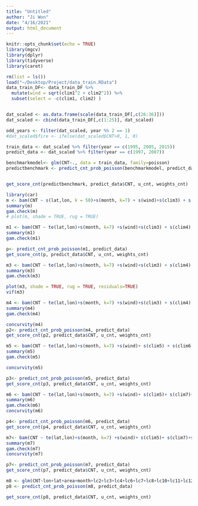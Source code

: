 ```yaml
---
title: "Untitled"
author: "Ji Won"
date: "4/16/2021"
output: html_document
---
```


```r
knitr::opts_chunk$set(echo = TRUE)
library(mgcv)
library(dplyr)
library(tidyverse)
library(caret)
```


```r
rm(list = ls())
load("~/Desktop/Project/data_train.RData")
data_train_DF<- data_train_DF %>%
  mutate(wind = sqrt(clim1^2 + clim2^2)) %>%
  subset(select = -c(clim1, clim2) )


dat_scaled <- as.data.frame(scale(data_train_DF[,c(26:36)]))
dat_scaled <- cbind(data_train_DF[,c(1:25)], dat_scaled)

odd_years <- filter(dat_scaled, year %% 2 == 1)
#dat_scaled$fire <- ifelse(dat_scaled$CNT>0, 1, 0)

train_data <- dat_scaled %>% filter(year == c(1995, 2005, 2015))
predict_data <- dat_scaled %>% filter(year == c(1997, 2007))
```

```r
benchmarkmodel<- glm(CNT~., data = train_data, family=poisson)
predictbenchmark <- predict_cnt_prob_poisson(benchmarkmodel, predict_data)


get_score_cnt(predictbenchmark, predict_data$CNT, u_cnt, weights_cnt)
```




```r
library(car)
m <- bam(CNT ~ s(lat,lon, k = 50)+s(month, k=7) + s(wind)+s(clim3) + s(clim4) + s(clim5) + s(clim6)+s(clim7)+s(clim8) +s(clim9)+s(clim10)+s(altiMean)+ s(altiSD) + s(area) +s(lc1) + s(lc2) + s(lc3) + s(lc4) + s(lc5)+s(lc7)+ s(lc8)+ s(lc9)+s(lc10)+ s(lc11, k = 20) + s(lc12, k = 20) + s(lc13) + s(lc14) + s(lc15) + s(lc16, k = 6)+ s(lc17)+s(lc18), data = train_data, family = poisson)
summary(m)
gam.check(m)
# plot(m, shade = TRUE, rug = TRUE)
```

```r
m1 <- bam(CNT ~ te(lat,lon)+s(month, k=7) +s(wind)+s(clim3) + s(clim4) + s(clim5) + s(clim6)+s(clim7)+s(clim8) +s(clim9)+s(clim10)+ s(altiSD) +  s(area) +s(lc1) + s(lc3) + s(lc4) + s(lc5)+s(lc7)+s(lc9)+ s(lc11, k = 20) + s(lc12, k = 20) + s(lc13) + s(lc14) + s(lc15) + s(lc16, k = 20)+ s(lc17)+s(lc18, k = 20), data = train_data, family=  poisson)
summary(m1)
gam.check(m1)

```


```r
p<- predict_cnt_prob_poisson(m1, predict_data)
get_score_cnt(p, predict_data$CNT, u_cnt, weights_cnt)
```




```r
m3 <- bam(CNT ~ te(lat,lon)+s(month, k=7) +s(wind)+s(clim3) + s(clim4) + s(clim5) + s(clim6)+s(clim7)+s(clim8) +s(clim9)+s(clim10)+ s(altiSD) +  s(area) +s(lc1) + s(lc4) + s(lc5)+s(lc7)+s(lc9)+ s(lc11, k = 20) + s(lc12, k = 20) + s(lc13) + s(lc14) + s(lc15) + s(lc16, k = 20)+ s(lc17)+s(lc18, k = 20), data = train_data, family=  poisson)
summary(m3)
gam.check(m3)

```

```r
plot(m3, shade = TRUE, rug = TRUE, residuals=TRUE)
vif(m3)
```

```r
m4 <- bam(CNT ~ te(lat,lon)+s(month, k=7) +s(wind)+s(clim3) + s(clim4) + s(clim5) + s(clim6)+s(clim7)+s(clim8) +s(clim10)+ s(altiSD, k = 30) +s(area)+lc1+lc2+lc3+lc18+lc17, data = train_data, family=  poisson)
summary(m4)
gam.check(m4)
```

```r
concurvity(m4)
p2<- predict_cnt_prob_poisson(m4, predict_data)
get_score_cnt(p2, predict_data$CNT, u_cnt, weights_cnt)
```


```r
m5 <- bam(CNT ~ te(lat,lon)+s(month, k=7) +s(wind)+ s(clim5) + s(clim6)+s(clim7)+s(clim8) +s(clim10)+ s(altiSD, k = 90) +s(area)+lc1+lc2+lc3+lc18+lc17, data = train_data, family=  poisson)
summary(m5)
gam.check(m5)
```

```r
concurvity(m5)
```

```r
p3<- predict_cnt_prob_poisson(m5, predict_data)
get_score_cnt(p3, predict_data$CNT, u_cnt, weights_cnt)
```

```r
m6 <- bam(CNT ~ te(lat,lon)+s(month, k=7) +s(wind)+ s(clim5)+ s(clim7)+s(clim8) +s(clim10)+ s(altiSD, k = 150) +s(area)+lc1+lc2+lc3+lc17, data = train_data, family=  poisson)
summary(m6)
gam.check(m6)
concurvity(m6)
```


```r
p4<- predict_cnt_prob_poisson(m6, predict_data)
get_score_cnt(p4, predict_data$CNT, u_cnt, weights_cnt)
```

```r
m7<- bam(CNT ~ te(lat,lon)+s(month, k=7) +s(wind)+ s(clim5)+ s(clim7)+s(clim10)+ s(altiSD, k = 150) +s(area)+lc1+lc2+lc3+lc17, data = train_data, family=  poisson)
summary(m7)
gam.check(m7)
concurvity(m7)
```


```r
p7<- predict_cnt_prob_poisson(m7, predict_data)
get_score_cnt(p7, predict_data$CNT, u_cnt, weights_cnt)

```

```r
m8 <- glm(CNT~lon+lat+area+month+lc2+lc3+lc4+lc6+lc7+lc8+lc10+lc11+lc12+lc13+lc17+altiSD+clim3+clim5+clim6+clim7+wind, data = train_data, family=poisson)
p8 <- predict_cnt_prob_poisson(m8, predict_data)

get_score_cnt(p8, predict_data$CNT, u_cnt, weights_cnt)
```






